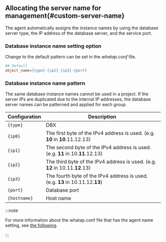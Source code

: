 ## Allocating the server name for management{#custom-server-name}

The agent automatically assigns the instance names by using the database server type, the IP address of the database server, and the service port.

### Database instance name setting option

Change to the default pattern can be set in the *whatap.conf* file.

```ini title='whatap.conf'
## Default
object_name={type}-{ip2}-{ip3}-{port}
```

### Database instance name pattern

The same database instance names cannot be used in a project. If the server IPs are duplicated due to the internal IP addresses, the database server names can be patterned and applied for each group.

| Configuration     | Description                                                                      |
| ----------------- | -------------------------------------------------------------------------------- |
| `{type}`          | DBX                                                                              |
| `{ip0}`           | The first byte of the IPv4 address is used. (e.g. **10** in **10**.11.12.13)     |
| `{ip1}`           | The second byte of the IPv4 address is used. (e.g. **11** in 10.**11**.12.13)    |
| `{ip2}`           | The third byte of the IPv4 address is used. (e.g. **12** in 10.11.**12**.13)     |
| `{ip3}`           | The fourth byte of the IPv4 address is used. (e.g. **13** in 10.11.12.**13**)    |
| `{port}`          | Database port                                                                    |
| `{hostname}`      | Host name                                                                        |

:::note

For more information about the whatap.conf file that has the agent name setting, see [the following](agent-naming).

:::
